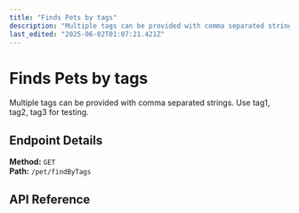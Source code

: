 ```yaml
---
title: "Finds Pets by tags"
description: "Multiple tags can be provided with comma separated strings. Use tag1, tag2, tag3 for testing."
last_edited: "2025-06-02T01:07:21.421Z"
---
```


# Finds Pets by tags

Multiple tags can be provided with comma separated strings. Use tag1, tag2, tag3 for testing.


## Endpoint Details

**Method:** `GET`  
**Path:** `/pet/findByTags`

## API Reference

<apiReference schemaFile="Swagger-Petstore.json|GET:/pet/findByTags" />
